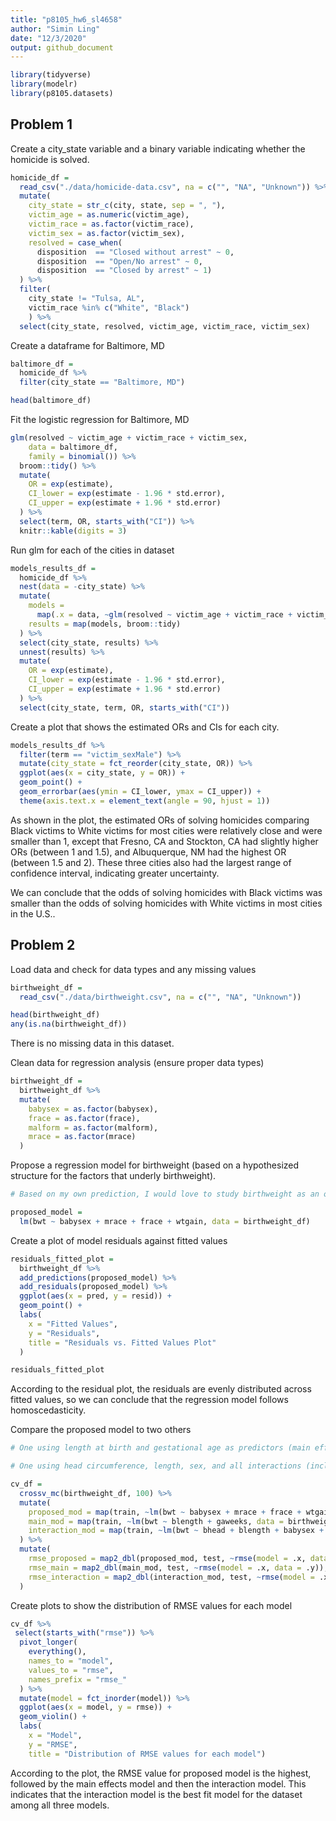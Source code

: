 ```yaml
---
title: "p8105_hw6_sl4658"
author: "Simin Ling"
date: "12/3/2020"
output: github_document
---
```

```r
library(tidyverse)
library(modelr)
library(p8105.datasets)
```


## Problem 1
Create a city_state variable and a binary variable indicating whether the homicide is solved.
```r
homicide_df = 
  read_csv("./data/homicide-data.csv", na = c("", "NA", "Unknown")) %>% 
  mutate(
    city_state = str_c(city, state, sep = ", "),
    victim_age = as.numeric(victim_age),
    victim_race = as.factor(victim_race),
    victim_sex = as.factor(victim_sex),
    resolved = case_when(
      disposition  == "Closed without arrest" ~ 0,
      disposition  == "Open/No arrest" ~ 0,
      disposition  == "Closed by arrest" ~ 1)
  ) %>% 
  filter(
    city_state != "Tulsa, AL",
    victim_race %in% c("White", "Black")
    ) %>% 
  select(city_state, resolved, victim_age, victim_race, victim_sex)
```


Create a dataframe for Baltimore, MD
```r
baltimore_df = 
  homicide_df %>%
  filter(city_state == "Baltimore, MD")

head(baltimore_df)
```


Fit the logistic regression for Baltimore, MD
```r
glm(resolved ~ victim_age + victim_race + victim_sex, 
    data = baltimore_df,
    family = binomial()) %>%
  broom::tidy() %>%
  mutate(
    OR = exp(estimate),
    CI_lower = exp(estimate - 1.96 * std.error),
    CI_upper = exp(estimate + 1.96 * std.error)
  ) %>%
  select(term, OR, starts_with("CI")) %>% 
  knitr::kable(digits = 3)
```


Run glm for each of the cities in dataset
```r
models_results_df = 
  homicide_df %>%
  nest(data = -city_state) %>% 
  mutate(
    models = 
      map(.x = data, ~glm(resolved ~ victim_age + victim_race + victim_sex, data = .x, family = binomial())), 
    results = map(models, broom::tidy)
  ) %>% 
  select(city_state, results) %>% 
  unnest(results) %>% 
  mutate(
    OR = exp(estimate),
    CI_lower = exp(estimate - 1.96 * std.error),
    CI_upper = exp(estimate + 1.96 * std.error)
  ) %>% 
  select(city_state, term, OR, starts_with("CI"))
```


Create a plot that shows the estimated ORs and CIs for each city. 
```r
models_results_df %>% 
  filter(term == "victim_sexMale") %>% 
  mutate(city_state = fct_reorder(city_state, OR)) %>% 
  ggplot(aes(x = city_state, y = OR)) +
  geom_point() +
  geom_errorbar(aes(ymin = CI_lower, ymax = CI_upper)) +
  theme(axis.text.x = element_text(angle = 90, hjust = 1))
```

As shown in the plot, the estimated ORs of solving homicides comparing Black victims to White victims for most cities were relatively close and were smaller than 1, except that Fresno, CA and Stockton, CA had slightly higher ORs (between 1 and 1.5), and Albuquerque, NM had the highest OR (between 1.5 and 2). These three cities also had the largest range of confidence interval, indicating greater uncertainty. 

We can conclude that the odds of solving homicides with Black victims was smaller than the odds of solving homicides with White victims in most cities in the U.S..



## Problem 2
Load data and check for data types and any missing values
```r
birthweight_df = 
  read_csv("./data/birthweight.csv", na = c("", "NA", "Unknown"))

head(birthweight_df)
any(is.na(birthweight_df)) 
```
There is no missing data in this dataset.


Clean data for regression analysis (ensure proper data types)
```r
birthweight_df = 
  birthweight_df %>%
  mutate(
    babysex = as.factor(babysex),
    frace = as.factor(frace),
    malform = as.factor(malform),
    mrace = as.factor(mrace)
  )
```


Propose a regression model for birthweight (based on a hypothesized structure for the factors that underly birthweight).
```r
# Based on my own prediction, I would love to study birthweight as an outcome that may depend on baby sex, father's and mother's race, and mother's weight gain during pregnancy.

proposed_model = 
  lm(bwt ~ babysex + mrace + frace + wtgain, data = birthweight_df)
```


Create a plot of model residuals against fitted values
```r
residuals_fitted_plot = 
  birthweight_df %>% 
  add_predictions(proposed_model) %>% 
  add_residuals(proposed_model) %>% 
  ggplot(aes(x = pred, y = resid)) +
  geom_point() +
  labs(
    x = "Fitted Values",
    y = "Residuals",
    title = "Residuals vs. Fitted Values Plot"
  )

residuals_fitted_plot
```

According to the residual plot, the residuals are evenly distributed across fitted values, so we can conclude that the regression model follows homoscedasticity. 


Compare the proposed model to two others
```r
# One using length at birth and gestational age as predictors (main effects only)

# One using head circumference, length, sex, and all interactions (including the three-way interaction) between these

cv_df = 
  crossv_mc(birthweight_df, 100) %>%
  mutate(
    proposed_mod = map(train, ~lm(bwt ~ babysex + mrace + frace + wtgain, data = birthweight_df)),
    main_mod = map(train, ~lm(bwt ~ blength + gaweeks, data = birthweight_df)),
    interaction_mod = map(train, ~lm(bwt ~ bhead + blength + babysex + bhead*blength + blength*babysex + bhead*babysex + bhead*blength*babysex, data = .x))
  ) %>%
  mutate(
    rmse_proposed = map2_dbl(proposed_mod, test, ~rmse(model = .x, data = .y)),
    rmse_main = map2_dbl(main_mod, test, ~rmse(model = .x, data = .y)),
    rmse_interaction = map2_dbl(interaction_mod, test, ~rmse(model = .x, data = .y))
  )
```


Create plots to show the distribution of RMSE values for each model
```r
cv_df %>%
 select(starts_with("rmse")) %>% 
  pivot_longer(
    everything(),
    names_to = "model",
    values_to = "rmse",
    names_prefix = "rmse_"
  ) %>% 
  mutate(model = fct_inorder(model)) %>% 
  ggplot(aes(x = model, y = rmse)) + 
  geom_violin() +
  labs(
    x = "Model",
    y = "RMSE",
    title = "Distribution of RMSE values for each model")
```

According to the plot, the RMSE value for proposed model is the highest, followed by the main effects model and then the interaction model. This indicates that the interaction model is the best fit model for the dataset among all three models.








